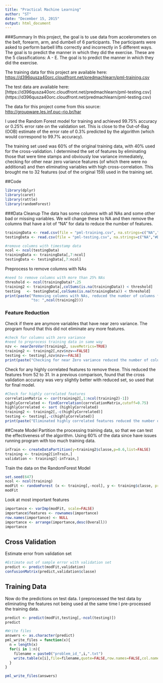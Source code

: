 ```yaml
---
title: "Practical Machine Learning"
author: "ST"
date: "December 15, 2015"
output: html_document
---
```



###Summary
In this project, the goal is to use data from accelerometers on the belt, forearm, arm, and dumbell of 6 participants. The participants were asked to perform barbell lifts correctly and incorrectly in 5 different ways. The goal is to predict the manner in which they did the exercise. These are the 5 classifications: A - E. The goal is to predict the manner in which they did the exercise.

The training data for this project are available here: 
[https://d396qusza40orc.cloudfront.net/predmachlearn/pml-training.csv](https://d396qusza40orc.cloudfront.net/predmachlearn/pml-training.csv)

The test data are available here: [https://d396qusza40orc.cloudfront.net/predmachlearn/pml-testing.csv] (https://d396qusza40orc.cloudfront.net/predmachlearn/pml-testing.csv)

The data for this project come from this source: [http://groupware.les.inf.puc-rio.br/har](http://groupware.les.inf.puc-rio.br/har)  

I used the Random Forest model for training and achieved 99.75% accuracy or 0.25% error rate on the validation set. This is close to the Out-of-Bag (OOB) estimate of the error rate of 0.3% predicted by the algorithm (which would correspond to 99.7% accuracy). 

The training set used was 60% of the original training data, with 40% used for the cross-validation. I determined the set of features by eliminating those that were time stamps and obviously low variance immediately, checking for other near zero variance features (of which there were no additional) and then eliminating variables with high cross-correlation. This brought me to 32 features (out of the original 159) used in the training set. 


##Code

```r
library(dplyr)
library(caret)
library(rattle)
library(randomForest)
```
###Data Cleanup
The data has some columns with all NAs and some other bad or missing variables. We will change these to NA and then remove the columns that have a lot of "NA" for data to reduce the number of features. 

```r
trainingData <- read.csv(file = "pml-training.csv", na.strings=c("NA","#DIV/0!", ""))
testingData <- read.csv(file = "pml-testing.csv", na.strings=c("NA","#DIV/0!", ""))

#remove columns with timestamp data
ncol <- ncol(testingData)
trainingData <- trainingData[,7:ncol]
testingData <- testingData[,7:ncol]
```

Preprocess to remove columns with NAs
```r
#need to remove columns with more than 25% NAs
threshold <- ncol(trainingData)*.25
training2 <- trainingData[,colSums(is.na(trainingData)) < threshold]
testing   <- testingData[,colSums(is.na(trainingData)) < threshold]
print(paste("Removing columns with NAs, reduced the number of columns from: ",ncol(trainingData),
            "to: ",ncol(training2)))
```

### Feature Reduction
Check if there are anymore variables that have near zero variance. The program found that this did not eliminate any more features.
```r
#check for columns with zero variance
#need to preprocess training data in same way
nzv <- nearZeroVar(training2, saveMetrics=TRUE)
training2 <- training2[,nzv$nzv==FALSE]
testing <- testing[,nzv$nzv==FALSE]
print(paste("Checking for near Zero variance reduced the number of columns to: ", ncol(training2)))
```

Check for any highly correlated features to remove these. This reduced the features from 52 to 31. In a previous comparison, found that the cross validation accuracy was very slightly better with reduced set, so used that for final model.
```r
#Check for highly correlated features
correlationMatrix <- cor(training2[,1:ncol(training2)-1])
highlyCorrelated <- findCorrelation(correlationMatrix,cutoff=0.75)
highlyCorrelated <- sort (highlyCorrelated)
training2 <- training2[,-c(highlyCorrelated)]
testing <- testing[,-c(highlyCorrelated)]
print(paste("Eliminated highly correlated features reduced the number of columns to: ", ncol(training2)))
```

##Create Model
Partition the processing training data, so that we can test the effectiveness of the algorithm. Using 60% of the data since have issues running program with too much training data.

```r
inTrain <- createDataPartition(y=training2$classe,p=0.6,list=FALSE) 
training <- training2[inTrain,]
validation <- training2[-inTrain,]
```

Train the data on the RandomForest Model
```r
set.seed(647)
ncol <- ncol(training)
modFit <- randomForest (x <- training[,-ncol], y <- training$classe, prox=TRUE)
modFit
```

Look at most important features
```r
importance <- varImp(modFit, scale=FALSE)
importance$features <- rownames(importance)
row.names(importance) <- NULL
importance <- arrange(importance,desc(Overall))
importance
```

## Cross Validation 

Estimate error from validation set
```r
#Estimate out of sample error with validation set
predict <- predict(modFit,validation)
confusionMatrix(predict,validation$classe)
```

## Training Data
Now do the predictions on test data. I preprocessed the test data by eliminating the features not being used at the same time I pre-processed the training data.

```r
predict <- predict(modFit,testing[,-ncol(testing)])
predict

#Write files
answers <- as.character(predict)
pml_write_files = function(x){
  n = length(x)
  for(i in 1:n){
    filename = paste0("problem_id_",i,".txt")
    write.table(x[i],file=filename,quote=FALSE,row.names=FALSE,col.names=FALSE)
  }
}

pml_write_files(answers)
```


